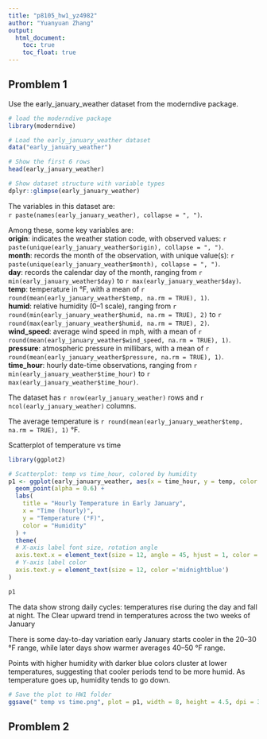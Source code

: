 ```yaml
---
title: "p8105_hw1_yz4982"
author: "Yuanyuan Zhang"
output:
  html_document:
    toc: true
    toc_float: true
---
```


Promblem 1
------------------------------------------------------------
Use the early_january_weather dataset from the moderndive package.
```r
# load the moderndive package
library(moderndive)

# Load the early_january_weather dataset
data("early_january_weather")

# Show the first 6 rows 
head(early_january_weather)

# Show dataset structure with variable types
dplyr::glimpse(early_january_weather)

```

The variables in this dataset are:  
`r paste(names(early_january_weather), collapse = ", ")`.  

Among these, some key variables are:  
**origin**: indicates the weather station code, with observed values: 
`r paste(unique(early_january_weather$origin), collapse = ", ")`.  
**month**: records the month of the observation, with unique value(s): 
`r paste(unique(early_january_weather$month), collapse = ", ")`.  
**day**: records the calendar day of the month, ranging from 
`r min(early_january_weather$day)` to `r max(early_january_weather$day)`.    
**temp**: temperature in °F, with a mean of 
  `r round(mean(early_january_weather$temp, na.rm = TRUE), 1)`.  
**humid**: relative humidity (0–1 scale), ranging from 
  `r round(min(early_january_weather$humid, na.rm = TRUE), 2)` to 
  `r round(max(early_january_weather$humid, na.rm = TRUE), 2)`.  
**wind_speed**: average wind speed in mph, with a mean of 
  `r round(mean(early_january_weather$wind_speed, na.rm = TRUE), 1)`.  
**pressure**: atmospheric pressure in millibars, with a mean of 
  `r round(mean(early_january_weather$pressure, na.rm = TRUE), 1)`.  
**time_hour**: hourly date-time observations, ranging from 
  `r min(early_january_weather$time_hour)` to 
  `r max(early_january_weather$time_hour)`. 

The dataset has `r nrow(early_january_weather)` rows and `r ncol(early_january_weather)` columns. 

The average temperature is `r round(mean(early_january_weather$temp, na.rm = TRUE), 1)` °F.


Scatterplot of temperature vs time
```r
library(ggplot2)

# Scatterplot: temp vs time_hour, colored by humidity
p1 <- ggplot(early_january_weather, aes(x = time_hour, y = temp, color = humid)) +
  geom_point(alpha = 0.6) +
  labs(
    title = "Hourly Temperature in Early January",
    x = "Time (hourly)",
    y = "Temperature (°F)",
    color = "Humidity"
  ) +
  theme(
  # X-axis label font size, rotation angle
  axis.text.x = element_text(size = 12, angle = 45, hjust = 1, color = "midnightblue"),
  # Y-axis label color
  axis.text.y = element_text(size = 12, color ='midnightblue')
)

p1
```

The data show strong daily cycles: temperatures rise during the day and fall at night.
The Clear upward trend in temperatures across the two weeks of January

There is some day-to-day variation early January starts cooler in the 20–30 °F range, while later days show warmer averages 40–50 °F range.

Points with higher humidity with darker blue colors cluster at lower temperatures, suggesting that cooler periods tend to be more humid. As temperature goes up, humidity tends to go down.

```r
# Save the plot to HW1 folder
ggsave(" temp vs time.png", plot = p1, width = 8, height = 4.5, dpi = 300)
```

Promblem 2
------------------------------------------------------------